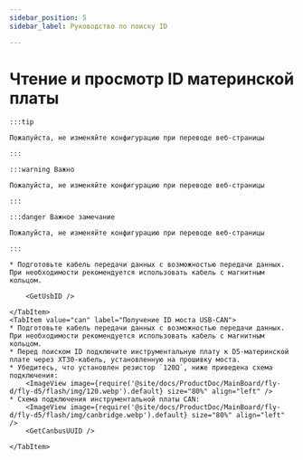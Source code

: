```yaml
---
sidebar_position: 5
sidebar_label: Руководство по поиску ID

---
```











# Чтение и просмотр ID материнской платы

    :::tip

    Пожалуйста, не изменяйте конфигурацию при переводе веб-страницы

    :::

    :::warning Важно

    Пожалуйста, не изменяйте конфигурацию при переводе веб-страницы

    :::

    :::danger Важное замечание

    Пожалуйста, не изменяйте конфигурацию при переводе веб-страницы

    :::

<Tabs>
    <TabItem value="usb" label="Получение USB ID" default>
        
    * Подготовьте кабель передачи данных с возможностью передачи данных. При необходимости рекомендуется использовать кабель с магнитным кольцом.
    
        <GetUsbID />
        
    </TabItem>
    <TabItem value="can" label="Получение ID моста USB-CAN">
    * Подготовьте кабель передачи данных с возможностью передачи данных. При необходимости рекомендуется использовать кабель с магнитным кольцом.
    * Перед поиском ID подключите инструментальную плату к D5-материнской плате через XT30-кабель, установленную на прошивку моста.
    * Убедитесь, что установлен резистор `120Ω`, ниже приведена схема подключения:
        <ImageView image={require('@site/docs/ProductDoc/MainBoard/fly-d/fly-d5/flash/img/120.webp').default} size="80%" align="left" />
    * Схема подключения инструментальной платы CAN:
        <ImageView image={require('@site/docs/ProductDoc/MainBoard/fly-d/fly-d5/flash/img/canbridge.webp').default} size="80%" align="left" />   
        <GetCanbusUUID />

    </TabItem>
</Tabs>
